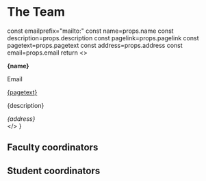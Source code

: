 
# The Team

  const emailprefix="mailto:"
  const name=props.name
  const description=props.description
  const pagelink=props.pagelink
  const pagetext=props.pagetext
  const address=props.address
  const email=props.email
  return <>
        <div className="flex mb-4 w-full border-2 m-2 rounded-xl">
          <div className="p-4">
            <p><b>{name}</b></p>
            <Link href={emailprefix.concat(email)}><p className="text-blue-700 hover:text-blue-400">Email</p></Link>
            <a href={pagelink} className='text-blue-700 hover:text-blue-400'>{pagetext}</a>
            <p>{description}</p>
            <i className='text-sm'>{address}</i>
          </div>
        </div>
        </>
}

## Faculty coordinators

<Card 
name="Dr. Askoka Vudyagiri"
email="ashok_vs@uohyd.ac.in"
address="School of Physics, UoH"
description="Faculty coordinator"
/>

## Student coordinators
<div className='flex flex-col md:flex-row'>
<Card 
name="Dilip Kumar"
email="21phph03@uohyd.ac.in"
address="School of Physics, UoH"
description="Contact me for booking a telescope session"
/>
<Card 
name="Prayag Yadav"
email="19ipmp03@uohyd.ac.in"
address="102, CASEST, UoH"
pagelink="https://www.prayagyadav.me"
pagetext="Website"
description="Contact me for website related queries"
/>
<Card 
name="Akshat Singh"
pfplink="/img/default_avatar.png"
email="22phmp07@uohyd.ac.in"
address="School of Physics, UoH"
description=""
/>
</div>